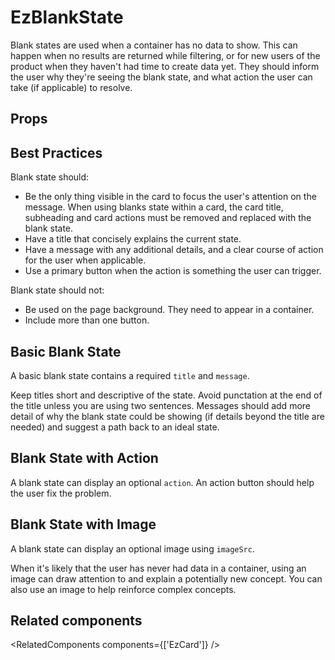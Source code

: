 
<Meta of={DefaultStories} name="Docs" />
<TableOfContents />

# EzBlankState

Blank states are used when a container has no data to show. This can happen when no results are returned while filtering, or for new users of the product when they haven't had time to create data yet. They should inform the user why they're seeing the blank state, and what action the user can take (if applicable) to resolve.

<Primary />

## Props

<Controls of={DefaultStories.Default} sort="requiredFirst" />

## Best Practices

Blank state should:

- Be the only thing visible in the card to focus the user's attention on the message. When using blanks state within a card, the card title, subheading and card actions must be removed and replaced with the blank state.
- Have a title that concisely explains the current state.
- Have a message with any additional details, and a clear course of action for the user when applicable.
- Use a primary button when the action is something the user can trigger.

Blank state should not:

- Be used on the page background. They need to appear in a container.
- Include more than one button.

## Basic Blank State

A basic blank state contains a required `title` and `message`.

Keep titles short and descriptive of the state. Avoid punctation at the end of the title unless you are using two sentences. Messages should add more detail of why the blank state could be showing (if details beyond the title are needed) and suggest a path back to an ideal state.

<Canvas of={DefaultStories.Default} />

## Blank State with Action

A blank state can display an optional `action`. An action button should help the user fix the problem.

<Canvas of={ActionStories.Action} meta={ActionStories} />

## Blank State with Image

A blank state can display an optional image using `imageSrc`.

When it's likely that the user has never had data in a container, using an image can draw attention to and explain a potentially new concept. You can also use an image to help reinforce complex concepts.

<Canvas of={ImageStories.Image} meta={ImageStories} />

## Related components

<RelatedComponents components={['EzCard']} />
